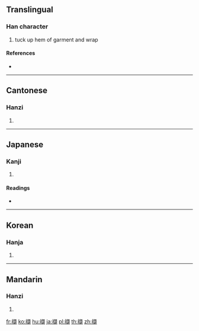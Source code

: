 {{character info/new}}
==Translingual==

===Han character===
{{Han char|rn=145|rad=衣|as=15|sn=21|four=31286|canj=LGRC}}

# tuck up hem of garment and wrap

====References====
* {{Han ref|kx=1126.460|dkj=34702|dj=1594.060|hdz=53120.120|uh=896D|ud=35181|bh=F648|bd=63048}}

----

==Cantonese==

===Hanzi===
{{yue-hanzi|jyut=git3|y=git3}}

# {{defn|lang=yue|sort=衣15}}

----

==Japanese==

===Kanji===
{{ja-kanji|grade=|rs=衣15}}

# {{defn|lang=ja|sort=衣15}}

====Readings====
* {{ja-readings|on=[[けつ]] (ketsu)|kun=[[つまばさむ]] (tsumabasamu)|nanori=}}

----

==Korean==

===Hanja===
{{ko-hanja|hangeul=힐|eumhun=|rv=hil|mr=hil|y=hil}}

# {{defn|lang=ko|sort=衣15}}

----

==Mandarin==

===Hanzi===
{{cmn-hanzi|pin=[[xié]] ([[xie2]])|wg=hsieh<sup>2</sup>}}

# {{defn|lang=cmn|sort=衣15}}

[[fr:襭]]
[[ko:襭]]
[[hu:襭]]
[[ja:襭]]
[[pl:襭]]
[[th:襭]]
[[zh:襭]]
